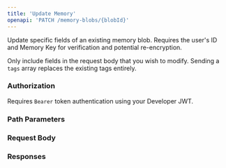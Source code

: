 ```yaml
---
title: 'Update Memory'
openapi: 'PATCH /memory-blobs/{blobId}'
---
```


Update specific fields of an existing memory blob. Requires the user's ID and Memory Key for verification and potential re-encryption.

Only include fields in the request body that you wish to modify. Sending a `tags` array replaces the existing tags entirely.

### Authorization

Requires `Bearer` token authentication using your Developer JWT.

### Path Parameters

### Request Body

### Responses 